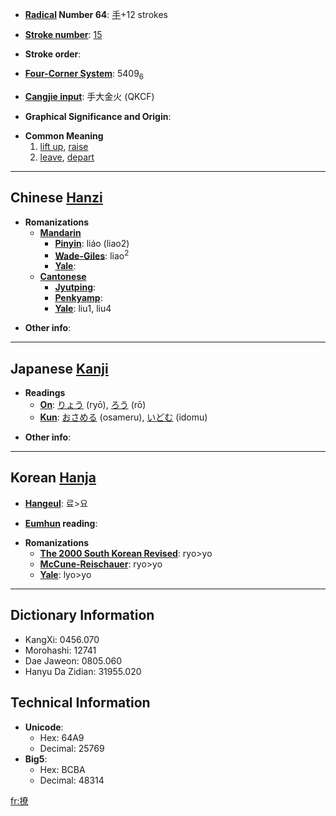 * '''[[Wiktionary:Chinese radical index| Radical]] Number 64''': [[Wiktionary:Chinese radical index 手|手]]+12 strokes

* '''[[Wiktionary:Chinese total strokes index|Stroke number]]''': [[Wiktionary:Chinese total strokes index 15|15]]

* '''Stroke order''': 

* '''[[Wiktionary:Chinese four corner index|Four-Corner System]]''': 5409<sub>6</sub>

* '''[[Wiktionary:Chinese Cangjie index|Cangjie input]]''': 手大金火 (QKCF)

* '''Graphical Significance and Origin''': 

* '''Common Meaning'''
*#[[lift up]], [[raise]]
*# [[leave]], [[depart]]

----

== Chinese [[Hanzi]] ==

* '''Romanizations'''
** '''[[Mandarin]]'''
*** '''[[Pinyin]]''': liáo (liao2)
*** '''[[Wade-Giles]]''': liao<sup>2</sup>
*** '''[[Yale]]''': 
** '''[[Cantonese]]'''
*** '''[[Jyutping]]''':
*** '''[[Penkyamp]]''': 
*** '''[[Yale]]''': liu1, liu4

* '''Other info''': 

----

== Japanese [[Kanji]] ==

* '''Readings'''
** '''[[On]]''': [[りょう]] (ryō), [[ろう]] (rō)
** '''[[Kun]]''': [[おさめる]] (osameru), [[いどむ]] (idomu)

* '''Other info''':  

----

== Korean [[Hanja]] ==

* '''[[Hangeul]]''': 료>요

* '''[[Eumhun]] reading''': 

* '''Romanizations'''
** '''[[The 2000 South Korean Revised Romanization|The 2000 South Korean Revised]]''': ryo>yo
** '''[[McCune-Reischauer]]''': ryo>yo
** '''[[Yale]]''': lyo>yo

----

== Dictionary Information ==

* KangXi: 0456.070
* Morohashi: 12741
* Dae Jaweon: 0805.060
* Hanyu Da Zidian: 31955.020

== Technical Information ==

* '''Unicode''':
** Hex: 64A9
** Decimal: 25769
* '''Big5''':
** Hex: BCBA
** Decimal: 48314

[[fr:撩]]